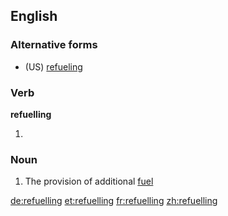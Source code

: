 ==English==

===Alternative forms===
* (US) [[refueling]]

===Verb===
'''refuelling'''

# {{British}} {{present participle of|[[refuel]]}}

===Noun===
{{en-noun|refuellings|-}}

# The provision of additional [[fuel]]

[[de:refuelling]]
[[et:refuelling]]
[[fr:refuelling]]
[[zh:refuelling]]